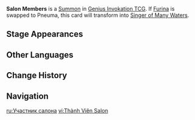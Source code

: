{{Genius Invokation TCG Infobox
|id          = 112111
|image       = Salon Members Summon.png
|type        = Summon
|summontype  = Character Card Skill
|createdby   = Salon Solitaire
|usage       = 2
|effect      = '''End Phase:''' Deal 1 {{Color|Hydro DMG}}. If your side has characters with at least 6 HP, deal 1 '''Piercing DMG''' to your character who has taken the least DMG, and deal another {{color|Hydro DMG}}.<br>(Can stack. Max 4 stacks.)
}}
'''Salon Members''' is a [[Summon]] in [[Genius Invokation TCG]]. If [[Furina (Character Card)|Furina]] is swapped to Pneuma, this card will transform into [[Singer of Many Waters]].

==Stage Appearances==
{{Genius Invokation TCG Stage Appearances|createdby=Furina (Character Card)}}

==Other Languages==
{{Other Languages
|en       = Salon Members
|zhs      = 沙龙成员
|zhs_rm   = Shālóng Chéngyuán
|zht      = 沙龍成員
|zht_rm   = Shālóng Chéngyuán
|zh_tl    = Salon Members
|ja       = サロンメンバー
|ja_rm    = Saron Menbaa
|ja_tl    = Salon Members
|ko       = 살롱 멤버
|ko_rm    = 
|ko_tl    = 
|es       = Miembros del salón
|es_tl    = Salon Members
|fr       = Membre du salon
|fr_tl    = Salon Member
|ru       = Участник салона
|ru_tl    = Salon Member
|th       = Salon Member
|vi       = Thành Viên Salon
|vi_tl    = 
|de       = Salonmitglieder
|de_tl    = Salon Members
|id       = Salon Members
|pt       = Membros do Salon
|pt_tl    = 
|tr       = Salon Üyeleri
|tr_tl    = 
|it       = Membri del Salon
|it_tl    = 
}}

==Change History==
{{Change History|4.7}}

==Navigation==
{{Genius Invokation TCG Navbox|Summon}}

[[ru:Участник салона]]
[[vi:Thành Viên Salon]]